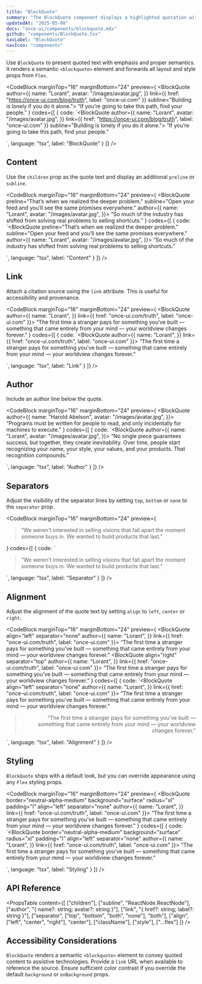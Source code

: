 ```yaml
---
title: "BlockQuote"
summary: "The BlockQuote component displays a highlighted quotation with semantic <blockquote> markup."
updatedAt: "2025-05-08"
docs: "once-ui/components/blockquote.mdx"
github: "components/BlockQuote.tsx"
navLabel: "BlockQuote"
navIcon: "components"
---
```


Use `BlockQuote` to present quoted text with emphasis and proper semantics. It renders a semantic `<blockquote>` element and forwards all layout and style props from `Flex`.

<CodeBlock
  marginTop="16"
  marginBottom="24"
  preview={
    <BlockQuote
      author={{
        name: "Lorant",
        avatar: "/images/avatar.jpg",
      }}
      link={{
        href: "https://once-ui.com/blog/truth",
        label: "once-ui.com"
      }}
      subline="Building is lonely if you do it alone.">
      “If you’re going to take this path, find your people.”
    </BlockQuote>
  }
  codes={[
    {
      code:
`<BlockQuote
    author={{
      name: "Lorant",
      avatar: "/images/avatar.jpg",
    }}
    link={{
      href: "https://once-ui.com/blog/truth",
      label: "once-ui.com"
    }}
    subline="Building is lonely if you do it alone.">
    “If you’re going to take this path, find your people.”
</BlockQuote>`,
      language: "tsx",
      label: "BlockQuote"
    }
  ]}
/>

## Content

Use the `children` prop as the quote text and display an additional `preline` or `subline`.

<CodeBlock
  marginTop="16"
  marginBottom="24"
  preview={
    <BlockQuote
      preline="That’s when we realized the deeper problem."
      subline="Open your feed and you’ll see the same promises everywhere."
      author={{
        name: "Lorant",
        avatar: "/images/avatar.jpg",
      }}>
      “So much of the industry has shifted from solving real problems to selling shortcuts.”
    </BlockQuote>
  }
  codes={[
    {
      code:
`<BlockQuote
    preline="That’s when we realized the deeper problem."
    subline="Open your feed and you’ll see the same promises everywhere."
    author={{
      name: "Lorant",
      avatar: "/images/avatar.jpg",
    }}>
    “So much of the industry has shifted from solving real problems to selling shortcuts.”
</BlockQuote>`,
      language: "tsx",
      label: "Content"
    }
  ]}
/>

## Link

Attach a citation source using the `link` attribute. This is useful for accessibility and provenance.

<CodeBlock
  marginTop="16"
  marginBottom="24"
  preview={
    <BlockQuote
      author={{
        name: "Lorant",
      }}
      link={{
        href: "once-ui.com/truth",
        label: "once-ui.com"
      }}>
      “The first time a stranger pays for something you’ve built — something that came entirely from your mind — your worldview changes forever.”
    </BlockQuote>
  }
  codes={[
    {
      code:
`<BlockQuote
    author={{
      name: "Lorant",
    }}
    link={{
      href: "once-ui.com/truth",
      label: "once-ui.com"
    }}>
    “The first time a stranger pays for something you’ve built — something that came entirely from your mind — your worldview changes forever.”
</BlockQuote>`,
      language: "tsx",
      label: "Link"
    }
  ]}
/>

## Author

Include an author line below the quote.

<CodeBlock
  marginTop="16"
  marginBottom="24"
  preview={
    <BlockQuote
      author={{
        name: "Harold Abelson",
        avatar: "/images/avatar.jpg",
      }}>
      “Programs must be written for people to read, and only incidentally for machines to execute.”
    </BlockQuote>
  }
  codes={[
    {
      code:
`<BlockQuote
    author={{
      name: "Lorant",
      avatar: "/images/avatar.jpg",
    }}>
      “No single piece guarantees success, but together, they create inevitability. Over time, people start recognizing your name, your style, your values, and your products. That recognition compounds.”
</BlockQuote>`,
      language: "tsx",
      label: "Author"
    }
  ]}
/>

## Separators

Adjust the visibility of the separator lines by setting `top`, `bottom` or `none` to the `separator` prop.

<CodeBlock
  marginTop="16"
  marginBottom="24"
  preview={
    <BlockQuote
      separator="top">
      “We weren’t interested in selling visions that fall apart the moment someone buys in. We wanted to build products that last.”
    </BlockQuote>
  }
  codes={[
    {
      code:
`<BlockQuote separator="top">
    “We weren’t interested in selling visions that fall apart the moment someone buys in. We wanted to build products that last.”
</BlockQuote>`,
      language: "tsx",
      label: "Separator"
    }
  ]}
/>

## Alignment

Adjust the alignment of the quote text by setting `align` to `left`, `center` or `right`.

<CodeBlock
  marginTop="16"
  marginBottom="24"
  preview={
    <Column fillWidth>
      <BlockQuote
        align="left"
        separator="none"
        author={{
          name: "Lorant",
        }}
        link={{
          href: "once-ui.com/truth",
          label: "once-ui.com"
        }}>
        “The first time a stranger pays for something you’ve built — something that came entirely from your mind — your worldview changes forever.”
      </BlockQuote>
      <BlockQuote
        align="right"
        separator="top"
        author={{
          name: "Lorant",
        }}
        link={{
          href: "once-ui.com/truth",
          label: "once-ui.com"
        }}>
        “The first time a stranger pays for something you’ve built — something that came entirely from your mind — your worldview changes forever.”
      </BlockQuote>
    </Column>
  }
  codes={[
    {
      code:
`<BlockQuote
    align="left"
    separator="none"
    author={{
      name: "Lorant",
    }}
    link={{
      href: "once-ui.com/truth",
      label: "once-ui.com"
    }}>
    “The first time a stranger pays for something you’ve built — something that came entirely from your mind — your worldview changes forever.”
</BlockQuote>
<BlockQuote
    align="right"
    separator="top"
    author={{
      name: "Lorant",
    }}
    link={{
      href: "once-ui.com/truth",
      label: "once-ui.com"
    }}>
    “The first time a stranger pays for something you’ve built — something that came entirely from your mind — your worldview changes forever.”
</BlockQuote>`,
      language: "tsx",
      label: "Alignment"
    }
  ]}
/>

## Styling

`BlockQuote` ships with a default look, but you can override appearance using any `Flex` styling props.

<CodeBlock
  marginTop="16"
  marginBottom="24"
  preview={
    <BlockQuote 
        border="neutral-alpha-medium"
        background="surface"
        radius="xl"
        padding="l"
        align="left"
        separator="none"
        author={{
          name: "Lorant",
        }}
        link={{
          href: "once-ui.com/truth",
          label: "once-ui.com"
        }}>
        <Text variant="heading-default-l">“The first time a stranger pays for something you’ve built — something that came entirely from your mind — your worldview changes forever.”</Text>
    </BlockQuote>
  }
  codes={[
    {
      code:
`<BlockQuote 
    border="neutral-alpha-medium"
    background="surface"
    radius="xl"
    padding="l"
    align="left"
    separator="none"
    author={{
      name: "Lorant",
    }}
    link={{
      href: "once-ui.com/truth",
      label: "once-ui.com"
    }}>
    <Text variant="heading-default-l">“The first time a stranger pays for something you’ve built — something that came entirely from your mind — your worldview changes forever.”</Text>
</BlockQuote>`,
      language: "tsx",
      label: "Styling"
    }
  ]}
/>

## API Reference

<PropsTable
  content={[
    ["children"],
    ["subline", "ReactNode.ReactNode"],
    ["author", "{ name?: string; avatar?: string }"],
    ["link", "{ href?: string; label?: string }"],
    ["separator", ["top", "bottom", "both", "none"], "both"],
    ["align", ["left", "center", "right"], "center"],
    ["className"],
    ["style"],
    ["...flex"]
  ]}
/>

## Accessibility Considerations

`BlockQuote` renders a semantic `<blockquote>` element to convey quoted content to assistive technologies. Provide a `link` URL when available to reference the source. Ensure sufficient color contrast if you override the default `background` or `onBackground` props.



